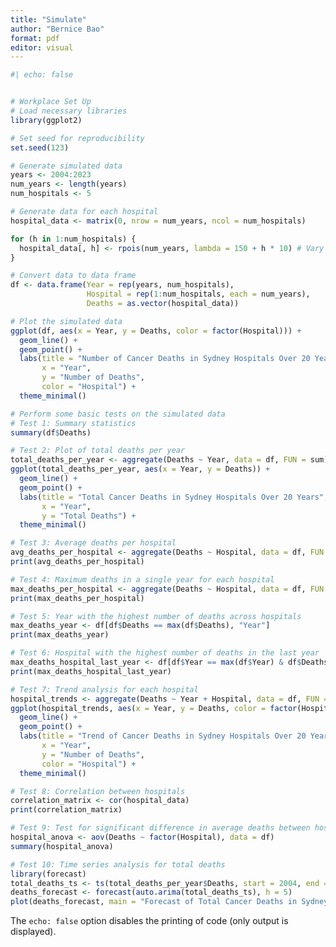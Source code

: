 ```yaml
---
title: "Simulate"
author: "Bernice Bao"
format: pdf
editor: visual
---
```


```r
#| echo: false


# Workplace Set Up
# Load necessary libraries
library(ggplot2)

# Set seed for reproducibility
set.seed(123)

# Generate simulated data
years <- 2004:2023
num_years <- length(years)
num_hospitals <- 5

# Generate data for each hospital
hospital_data <- matrix(0, nrow = num_years, ncol = num_hospitals)

for (h in 1:num_hospitals) {
  hospital_data[, h] <- rpois(num_years, lambda = 150 + h * 10) # Vary lambda for each hospital
}

# Convert data to data frame
df <- data.frame(Year = rep(years, num_hospitals),
                 Hospital = rep(1:num_hospitals, each = num_years),
                 Deaths = as.vector(hospital_data))

# Plot the simulated data
ggplot(df, aes(x = Year, y = Deaths, color = factor(Hospital))) +
  geom_line() +
  geom_point() +
  labs(title = "Number of Cancer Deaths in Sydney Hospitals Over 20 Years",
       x = "Year",
       y = "Number of Deaths",
       color = "Hospital") +
  theme_minimal()

# Perform some basic tests on the simulated data
# Test 1: Summary statistics
summary(df$Deaths)

# Test 2: Plot of total deaths per year
total_deaths_per_year <- aggregate(Deaths ~ Year, data = df, FUN = sum)
ggplot(total_deaths_per_year, aes(x = Year, y = Deaths)) +
  geom_line() +
  geom_point() +
  labs(title = "Total Cancer Deaths in Sydney Hospitals Over 20 Years",
       x = "Year",
       y = "Total Deaths") +
  theme_minimal()

# Test 3: Average deaths per hospital
avg_deaths_per_hospital <- aggregate(Deaths ~ Hospital, data = df, FUN = mean)
print(avg_deaths_per_hospital)

# Test 4: Maximum deaths in a single year for each hospital
max_deaths_per_hospital <- aggregate(Deaths ~ Hospital, data = df, FUN = max)
print(max_deaths_per_hospital)

# Test 5: Year with the highest number of deaths across hospitals
max_deaths_year <- df[df$Deaths == max(df$Deaths), "Year"]
print(max_deaths_year)

# Test 6: Hospital with the highest number of deaths in the last year
max_deaths_hospital_last_year <- df[df$Year == max(df$Year) & df$Deaths == max(df[df$Year == max(df$Year), "Deaths"]), "Hospital"]
print(max_deaths_hospital_last_year)

# Test 7: Trend analysis for each hospital
hospital_trends <- aggregate(Deaths ~ Year + Hospital, data = df, FUN = mean)
ggplot(hospital_trends, aes(x = Year, y = Deaths, color = factor(Hospital))) +
  geom_line() +
  geom_point() +
  labs(title = "Trend of Cancer Deaths in Sydney Hospitals Over 20 Years",
       x = "Year",
       y = "Number of Deaths",
       color = "Hospital") +
  theme_minimal()

# Test 8: Correlation between hospitals
correlation_matrix <- cor(hospital_data)
print(correlation_matrix)

# Test 9: Test for significant difference in average deaths between hospitals
hospital_anova <- aov(Deaths ~ factor(Hospital), data = df)
summary(hospital_anova)

# Test 10: Time series analysis for total deaths
library(forecast)
total_deaths_ts <- ts(total_deaths_per_year$Deaths, start = 2004, end = 2023)
deaths_forecast <- forecast(auto.arima(total_deaths_ts), h = 5)
plot(deaths_forecast, main = "Forecast of Total Cancer Deaths in Sydney Hospitals")

```

The `echo: false` option disables the printing of code (only output is displayed).
